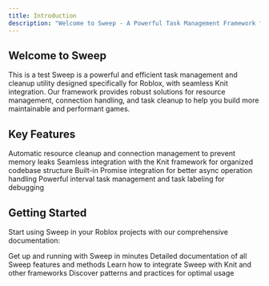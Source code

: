```yaml
---
title: Introduction
description: "Welcome to Sweep - A Powerful Task Management Framework for Roblox"
---
```


## Welcome to Sweep
This is a test
<Tooltip tip="A task is any resource that needs to be cleaned up, like connections, instances, or functions">
Sweep is a powerful and efficient task management and cleanup utility
</Tooltip> designed specifically for Roblox, with seamless <Tooltip tip="Knit is a popular framework for organizing Roblox code into services and controllers">Knit integration</Tooltip>. Our framework provides robust solutions for <Tooltip tip="Resource management involves tracking and cleaning up game objects, connections and other assets">resource management</Tooltip>, connection handling, and task cleanup to help you build more maintainable and performant games.

## Key Features

<CardGroup cols={2}>
  <Card
    title="Efficient Cleanup"
    icon="broom"
    href="/essentials/code"
  >
    <Tooltip tip="Memory leaks occur when resources aren't properly cleaned up, causing performance issues">
      Automatic resource cleanup and connection management to prevent memory leaks
    </Tooltip>
  </Card>
  <Card
    title="Knit Integration"
    icon="puzzle-piece"
    href="/essentials/code"
  >
    <Tooltip tip="Knit's lifecycle methods like KnitStart and KnitInit are fully supported">
      Seamless integration with the Knit framework for organized codebase structure
    </Tooltip>
  </Card>
  <Card
    title="Promise Support"
    icon="bolt"
    href="/essentials/code"
  >
    <Tooltip tip="Promises help manage asynchronous operations in a clean and predictable way">
      Built-in Promise integration for better async operation handling
    </Tooltip>
  </Card>
  <Card
    title="Task Management"
    icon="clock"
    href="/essentials/code"
  >
    <Tooltip tip="Tasks can be labeled and tracked for easier debugging and monitoring">
      Powerful interval task management and task labeling for debugging
    </Tooltip>
  </Card>
</CardGroup>

## Getting Started

Start using Sweep in your Roblox projects with our comprehensive documentation:

<CardGroup cols={2}>
  <Card
    title="Quick Start Guide"
    icon="rocket"
    href="/essentials/code"
  >
    <Tooltip tip="A simple guide to get Sweep working in your project in under 5 minutes">
      Get up and running with Sweep in minutes
    </Tooltip>
  </Card>
  <Card
    title="API Reference"
    icon="book-open"
    href="/essentials/code"
  >
    <Tooltip tip="Complete documentation of all methods, properties and types">
      Detailed documentation of all Sweep features and methods
    </Tooltip>
  </Card>
  <Card
    title="Integration Guide"
    icon="code"
    href="/essentials/code"
  >
    <Tooltip tip="Learn how to use Sweep alongside other popular frameworks and tools">
      Learn how to integrate Sweep with Knit and other frameworks
    </Tooltip>
  </Card>
  <Card
    title="Best Practices"
    icon="star"
    href="/essentials/code"
  >
    <Tooltip tip="Recommended patterns and approaches for using Sweep effectively">
      Discover patterns and practices for optimal usage
    </Tooltip>
  </Card>
</CardGroup>
